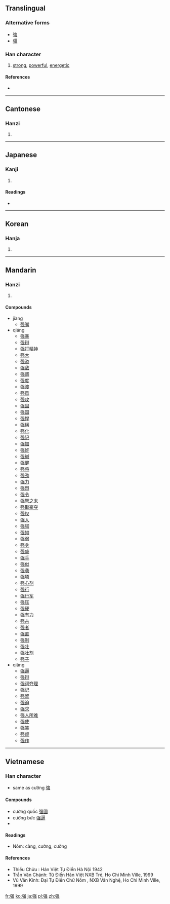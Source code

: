 {{also|強|彊}}
==Translingual==

===Alternative forms===
* [[強]]
* [[彊]]

===Han character===
{{Han char|rn=57|rad=弓|as=09|sn=12|four=|canj=弓口中戈 (NRLI)}}

# [[strong]], [[powerful]], [[energetic]]

====References====
* {{Han ref|kx=0360.040|dkj=09822|dj=0676.080|hdz=20999.150|uh=5F3A|ud=24378}}

----

==Cantonese==

===Hanzi===
{{yue-hanzi|sim=|jyut=[[goeng6]], [[koeng4]], [[koeng5]]|y=[[geung6]], [[keung4]], [[keung5]]}}

# {{defn|Cantonese|sort=弓09}}

----

==Japanese==

===Kanji===
{{ja-kanji|grade=|rs=弓09}}

# {{defn|Japanese|sort=弓09}}

====Readings====
* {{ja-readings|on=[[きょう]] (kyō), [[ごう]] (gō)|kun=[[つよい]] (tsuyoi), [[しいる]] (shiiru), [[つよまる]] (tsuyomaru)}}

----

==Korean==

===Hanja===
{{ko-hanja|hangeul=강|eumhun=|rv=gang|mr=kang|y=kang}}

# {{defn|Korean|sort=弓09}}

----

==Mandarin==

===Hanzi===
{{cmn-hanzi|pin=[[jiàng]] ([[jiang4]]), [[qiáng]] ([[qiang2]]), [[qiǎng]] ([[qiang3]])|wg=chiang<sup>4</sup>, ch'iang<sup>2</sup>, ch'iang<sup>3</sup>}}

# {{defn|Mandarin|sort=弓09}}

====Compounds====
* jiàng
** [[强嘴]]
* qiáng
** [[强暴]]
** [[强辩]]
** [[强打精神]]
** [[强大]]
** [[强盗]]
** [[强敌]]
** [[强调]]
** [[强度]]
** [[强渡]]
** [[强风]]
** [[强攻]]
** [[强固]]
** [[强国]]
** [[强悍]]
** [[强横]]
** [[强化]]
** [[强记]]
** [[强加]]
** [[强奸]]
** [[强碱]]
** [[强健]]
** [[强将]]
** [[强劲]]
** [[强力]]
** [[强烈]]
** [[强令]]
** [[强弩之末]]
** [[强取豪夺]]
** [[强权]]
** [[强人]]
** [[强韧]]
** [[强如]]
** [[强弱]]
** [[强身]]
** [[强盛]]
** [[强手]]
** [[强似]]
** [[强袭]]
** [[强项]]
** [[强心剂]]
** [[强行]]
** [[强行军]]
** [[强压]]
** [[强硬]]
** [[强有力]]
** [[强占]]
** [[强者]]
** [[强直]]
** [[强制]]
** [[强壮]]
** [[强壮剂]]
** [[强子]]
* qiǎng
** [[强逼]]
** [[强辩]]
** [[强词夺理]]
** [[强记]]
** [[强留]]
** [[强迫]]
** [[强求]]
** [[强人所难]]
** [[强使]]
** [[强笑]]
** [[强颜]]
** [[强作]]

----

==Vietnamese==

===Han character===
{{vi-hantu|cường, cưỡng|rs=弓09}}
* same as cường [[強]]

====Compounds====
* cường quốc  [[强國]]
* cưỡng bức [[强逼]]
* {{defn|Vietnamese|sort=弓09}}

====Readings====
* Nôm: càng, cường, cưỡng

====References====
* Thiều Chửu : Hán Việt Tự Điển  Hà Nội 1942
* Trần Văn Chánh: Từ Điển Hán Việt NXB Trẻ, Ho Chi Minh Ville, 1999
* Vũ Văn Kính: Đại Tự Điển Chữ Nôm , NXB Văn Nghệ, Ho Chi Minh Ville, 1999

[[fr:强]]
[[ko:强]]
[[ja:强]]
[[pl:强]]
[[zh:强]]